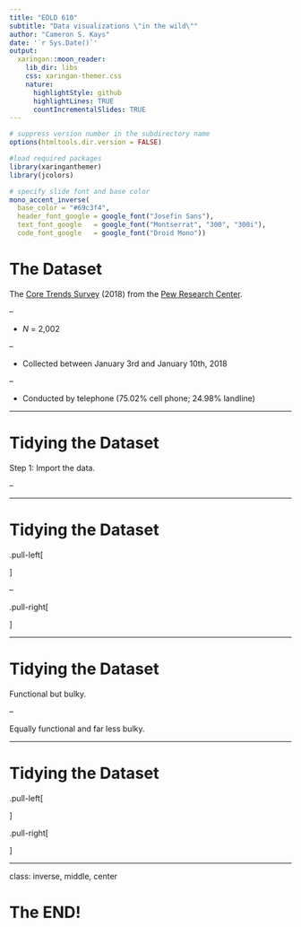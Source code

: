 ```yaml
---
title: "EDLD 610"
subtitle: "Data visualizations \"in the wild\""  
author: "Cameron S. Kays"
date: '`r Sys.Date()`'
output:
  xaringan::moon_reader:
    lib_dir: libs
    css: xaringan-themer.css
    nature:
      highlightStyle: github
      highlightLines: TRUE
      countIncrementalSlides: TRUE
---
```


```r
# suppress version number in the subdirectory name
options(htmltools.dir.version = FALSE)

#load required packages
library(xaringanthemer)
library(jcolors)
```

```r
# specify slide font and base color
mono_accent_inverse(
  base_color = "#69c3f4",
  header_font_google = google_font("Josefin Sans"),
  text_font_google   = google_font("Montserrat", "300", "300i"),
  code_font_google   = google_font("Droid Mono"))
```

# The Dataset

The [Core Trends Survey](http://www.pewinternet.org/dataset/jan-3-10-2018-core-trends-survey/) (2018) from the [Pew Research Center](http://www.pewresearch.org).

--

- *N* = 2,002

--

- Collected between January 3rd and January 10th, 2018

--

- Conducted by telephone (75.02% cell phone; 24.98% landline)

---

# Tidying the Dataset

Step 1: Import the data.



--



---

# Tidying the Dataset

.pull-left[

]

--

.pull-right[

]

---

# Tidying the Dataset

Functional but bulky. 


--

Equally functional and far less bulky. 


---

# Tidying the Dataset

.pull-left[

]

.pull-right[

]



---
class: inverse, middle, center

# The END!
